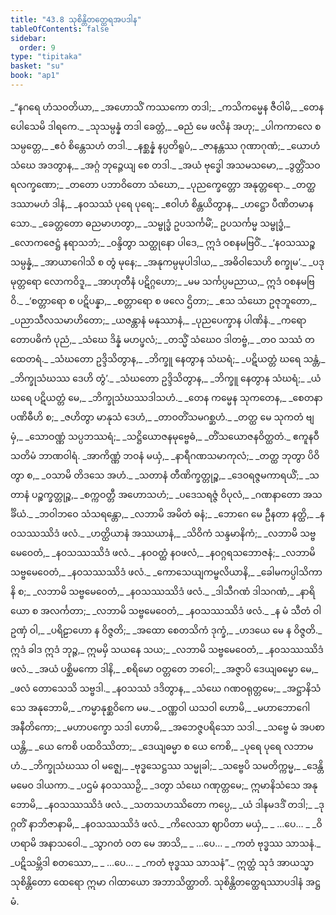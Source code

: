 ```yaml
---
title: "43.8 သုစိန္တိတတ္ထေရအပဒါန"
tableOfContents: false
sidebar:
  order: 9
type: "tipitaka"
basket: "su"
book: "ap1"
---
```



<DynamicBreadcrumb />

<Division number="107" book="ap1">

<Paragraph number="5590" type="verses" book="ap1">
_“နဂရေ ဟံသဝတိယာ,_  
_အဟောသိံ ကဿကော တဒါ;_  
_ကသိကမ္မေန ဇီဝါမိ,_  
_တေန ပေါသေမိ ဒါရကေ._  

</Paragraph>

</Division>
<Division number="108" book="ap1">

<Paragraph number="5591" type="verses" book="ap1">
_သုသမ္ပန္နံ တဒါ ခေတ္တံ,_  
_ဓညံ မေ ဖလိနံ အဟု;_  
_ပါကကာလေ စ သမ္ပတ္တေ,_  
_ဧဝံ စိန္တေသဟံ တဒါ._  

</Paragraph>

</Division>
<Division number="109" book="ap1">

<Paragraph number="5592" type="verses" book="ap1">
_နစ္ဆန္နံ နပ္ပတိရူပံ,_  
_ဇာနန္တဿ ဂုဏာဂုဏံ;_  
_ယောဟံ သံဃေ အဒတွာန,_  
_အဂ္ဂံ ဘုဉ္ဇေယျ စေ တဒါ._  

</Paragraph>

</Division>
<Division number="110" book="ap1">

<Paragraph number="5593" type="verses" book="ap1">
_အယံ ဗုဒ္ဓေါ အသမသမော,_  
_ဒွတ္တိံသဝရလက္ခဏော;_  
_တတော ပဘာဝိတော သံဃော,_  
_ပုညက္ခေတ္တော အနုတ္တရော._  

</Paragraph>

</Division>
<Division number="111" book="ap1">

<Paragraph number="5594" type="verses" book="ap1">
_တတ္ထ ဒဿာမဟံ ဒါနံ,_  
_နဝသဿံ ပုရေ ပုရေ;_  
_ဧဝါဟံ စိန္တယိတွာန,_  
_ဟဋ္ဌော ပီဏိတမာနသော._  

</Paragraph>

</Division>
<Division number="112" book="ap1">

<Paragraph number="5595" book="ap1">
_ခေတ္တတော ဓညမာဟတွာ,_  
_သမ္ဗုဒ္ဓံ ဥပသင်္ကမိံ;_  
ဥပသင်္ကမ္မ သမ္ဗုဒ္ဓံ,_  
_လောကဇေဋ္ဌံ နရာသဘံ;_  
_ဝန္ဒိတွာ သတ္ထုနော ပါဒေ,_  
ဣဒံ ဝစနမဗြဝိံ._  

</Paragraph>

</Division>
<Division number="113" book="ap1">

<Paragraph number="5596" type="verses" book="ap1">
_‘နဝသဿဉ္စ သမ္ပန္နံ,_  
_အာယာဂေါသိ စ တွံ မုနေ;_  
_အနုကမ္ပမုပါဒါယ,_  
_အဓိဝါသေဟိ စက္ခုမ’._  

</Paragraph>

</Division>
<Division number="114" book="ap1">

<Paragraph number="5597" type="verses" book="ap1">
_ပဒုမုတ္တရော လောကဝိဒူ,_  
_အာဟုတီနံ ပဋိဂ္ဂဟော;_  
_မမ သင်္ကပ္ပမညာယ,_  
ဣဒံ ဝစနမဗြဝိ._  

</Paragraph>

</Division>
<Division number="115" book="ap1">

<Paragraph number="5598" type="verses" book="ap1">
_‘စတ္တာရော စ ပဋိပန္နာ,_  
_စတ္တာရော စ ဖလေ ဌိတာ;_  
_ဧသ သံဃော ဥဇုဘူတော,_  
_ပညာသီလသမာဟိတော;_  
_ယဇန္တာနံ မနုဿာနံ,_  
_ပုညပေက္ခာန ပါဏိနံ._  

</Paragraph>

</Division>
<Division number="116" book="ap1">

<Paragraph number="5599" type="verses" book="ap1">
_ကရောတောပဓိကံ ပုညံ,_  
_သံဃေ ဒိန္နံ မဟပ္ဖလံ;_  
_တသ္မိံ သံဃေဝ ဒါတဗ္ဗံ,_  
_တဝ သဿံ တထေတရံ._  

</Paragraph>

</Division>
<Division number="117" book="ap1">

<Paragraph number="5600" type="verses" book="ap1">
_သံဃတော ဥဒ္ဒိသိတွာန,_  
_ဘိက္ခူ နေတွာန သံဃရံ;_  
_ပဋိယတ္တံ ဃရေ သန္တံ,_  
_ဘိက္ခုသံဃဿ ဒေဟိ တွံ’._  

</Paragraph>

</Division>
<Division number="118" book="ap1">

<Paragraph number="5601" type="verses" book="ap1">
_သံဃတော ဥဒ္ဒိသိတွာန,_  
_ဘိက္ခူ နေတွာန သံဃရံ;_  
_ယံ ဃရေ ပဋိယတ္တံ မေ,_  
_ဘိက္ခုသံဃဿဒါသဟံ._  

</Paragraph>

</Division>
<Division number="119" book="ap1">

<Paragraph number="5602" type="verses" book="ap1">
_တေန ကမ္မေန သုကတေန,_  
_စေတနာပဏိဓီဟိ စ;_  
_ဇဟိတွာ မာနုသံ ဒေဟံ,_  
_တာဝတိံသမဂစ္ဆဟံ._  

</Paragraph>

</Division>
<Division number="120" book="ap1">

<Paragraph number="5603" type="verses" book="ap1">
_တတ္ထ မေ သုကတံ ဗျမှံ,_  
_သောဝဏ္ဏံ သပ္ပဘဿရံ;_  
_သဋ္ဌိယောဇနမုဗ္ဗေဓံ,_  
_တိံသယောဇနဝိတ္ထတံ._  


</Paragraph>
</Division>

<Paragraph number="5604" type="center" book="ap1">
ဧကူနဝီသတိမံ ဘာဏဝါရံ.


</Paragraph>

<Division number="121" book="ap1">

<Paragraph number="5605" type="verses" book="ap1">
_အာကိဏ္ဏံ ဘဝနံ မယှံ,_  
_နာရီဂဏသမာကုလံ;_  
_တတ္ထ ဘုတွာ ပိဝိတွာ စ,_  
_ဝသာမိ တိဒသေ အဟံ._  

</Paragraph>

</Division>
<Division number="122" book="ap1">

<Paragraph number="5606" type="verses" book="ap1">
_သတာနံ တီဏိက္ခတ္တုဉ္စ,_  
_ဒေဝရဇ္ဇမကာရယိံ;_  
_သတာနံ ပဉ္စက္ခတ္တုဉ္စ,_  
_စက္ကဝတ္တီ အဟောသဟံ;_  
_ပဒေသရဇ္ဇံ ဝိပုလံ,_  
_ဂဏနာတော အသင်္ခိယံ._  

</Paragraph>

</Division>
<Division number="123" book="ap1">

<Paragraph number="5607" type="verses" book="ap1">
_ဘဝါဘဝေ သံသရန္တော,_  
_လဘာမိ အမိတံ ဓနံ;_  
_ဘောဂေ မေ ဦနတာ နတ္ထိ,_  
_နဝသဿဿိဒံ ဖလံ._  

</Paragraph>

</Division>
<Division number="124" book="ap1">

<Paragraph number="5608" type="verses" book="ap1">
_ဟတ္ထိယာနံ အဿယာနံ,_  
_သိဝိကံ သန္ဒမာနိကံ;_  
_လဘာမိ သဗ္ဗမေဝေတံ,_  
_နဝသဿဿိဒံ ဖလံ._  

</Paragraph>

</Division>
<Division number="125" book="ap1">

<Paragraph number="5609" type="verses" book="ap1">
_နဝဝတ္ထံ နဝဖလံ,_  
_နဝဂ္ဂရသဘောဇနံ;_  
_လဘာမိ သဗ္ဗမေဝေတံ,_  
_နဝသဿဿိဒံ ဖလံ._  

</Paragraph>

</Division>
<Division number="126" book="ap1">

<Paragraph number="5610" type="verses" book="ap1">
_ကောသေယျကမ္ဗလိယာနိ,_  
_ခေါမကပ္ပါသိကာနိ စ;_  
_လဘာမိ သဗ္ဗမေဝေတံ,_  
_နဝသဿဿိဒံ ဖလံ._  

</Paragraph>

</Division>
<Division number="127" book="ap1">

<Paragraph number="5611" type="verses" book="ap1">
_ဒါသီဂဏံ ဒါသဂဏံ,_  
_နာရိယော စ အလင်္ကတာ;_  
_လဘာမိ သဗ္ဗမေဝေတံ,_  
_နဝသဿဿိဒံ ဖလံ._  

</Paragraph>

</Division>
<Division number="128" book="ap1">

<Paragraph number="5612" type="verses" book="ap1">
_န မံ သီတံ ဝါ ဥဏှံ ဝါ,_  
_ပရိဠာဟော န ဝိဇ္ဇတိ;_  
_အထော စေတသိကံ ဒုက္ခံ,_  
_ဟဒယေ မေ န ဝိဇ္ဇတိ._  

</Paragraph>

</Division>
<Division number="129" book="ap1">

<Paragraph number="5613" book="ap1">
ဣဒံ ခါဒ ဣဒံ ဘုဉ္ဇ,_  
ဣမမှိ သယနေ သယ;_  
_လဘာမိ သဗ္ဗမေဝေတံ,_  
_နဝသဿဿိဒံ ဖလံ._  

</Paragraph>

</Division>
<Division number="130" book="ap1">

<Paragraph number="5614" type="verses" book="ap1">
_အယံ ပစ္ဆိမကော ဒါနိ,_  
_စရိမော ဝတ္တတေ ဘဝေါ;_  
_အဇ္ဇာပိ ဒေယျဓမ္မော မေ,_  
_ဖလံ တောသေသိ သဗ္ဗဒါ._  

</Paragraph>

</Division>
<Division number="131" book="ap1">

<Paragraph number="5615" type="verses" book="ap1">
_နဝသဿံ ဒဒိတွာန,_  
_သံဃေ ဂဏဝရုတ္တမေ;_  
_အဋ္ဌာနိသံသေ အနုဘောမိ,_  
_ကမ္မာနုစ္ဆဝိကေ မမ._  

</Paragraph>

</Division>
<Division number="132" book="ap1">

<Paragraph number="5616" type="verses" book="ap1">
_ဝဏ္ဏဝါ ယသဝါ ဟောမိ,_  
_မဟာဘောဂေါ အနီတိကော;_  
_မဟာပက္ခော သဒါ ဟောမိ,_  
_အဘေဇ္ဇပရိသော သဒါ._  

</Paragraph>

</Division>
<Division number="133" book="ap1">

<Paragraph number="5617" type="verses" book="ap1">
_သဗ္ဗေ မံ အပစာယန္တိ,_  
_ယေ ကေစိ ပထဝိဿိတာ;_  
_ဒေယျဓမ္မာ စ ယေ ကေစိ,_  
_ပုရေ ပုရေ လဘာမဟံ._  

</Paragraph>

</Division>
<Division number="134" book="ap1">

<Paragraph number="5618" type="verses" book="ap1">
_ဘိက္ခုသံဃဿ ဝါ မဇ္ဈေ,_  
_ဗုဒ္ဓသေဋ္ဌဿ သမ္မုခါ;_  
_သဗ္ဗေပိ သမတိက္ကမ္မ,_  
_ဒေန္တိ မမေဝ ဒါယကာ._  

</Paragraph>

</Division>
<Division number="135" book="ap1">

<Paragraph number="5619" type="verses" book="ap1">
_ပဌမံ နဝသဿဉှိ,_  
_ဒတွာ သံဃေ ဂဏုတ္တမေ;_  
ဣမာနိသံသေ အနုဘောမိ,_  
_နဝသဿဿိဒံ ဖလံ._  

</Paragraph>

</Division>
<Division number="136" book="ap1">

<Paragraph number="5620" type="verses" book="ap1">
_သတသဟဿိတော ကပ္ပေ,_  
_ယံ ဒါနမဒဒိံ တဒါ;_  
_ဒုဂ္ဂတိံ နာဘိဇာနာမိ,_  
_နဝသဿဿိဒံ ဖလံ._  

</Paragraph>

</Division>
<Division number="137" book="ap1">

<Paragraph number="5621" type="verses" book="ap1">
_ကိလေသာ ဈာပိတာ မယှံ,_  
_ …ပေ… _  
_ဝိဟရာမိ အနာသဝေါ._  

</Paragraph>

</Division>
<Division number="138" book="ap1">

<Paragraph number="5622" type="verses" book="ap1">
_သွာဂတံ ဝတ မေ အာသိ,_  
_ …ပေ… _  
_ကတံ ဗုဒ္ဓဿ သာသနံ._  

</Paragraph>

</Division>
<Division number="139" book="ap1">

<Paragraph number="5623" type="verses" book="ap1">
_ပဋိသမ္ဘိဒါ စတဿော,_  
_ …ပေ… _  
_ကတံ ဗုဒ္ဓဿ သာသနံ”._  

</Paragraph>

<Paragraph number="5624" book="ap1">
ဣတ္ထံ သုဒံ အာယသ္မာ သုစိန္တိတော ထေရော ဣမာ ဂါထာယော အဘာသိတ္ထာတိ.

</Paragraph>
</Division>

<Paragraph number="5625" type="center" book="ap1">
သုစိန္တိတတ္ထေရဿာပဒါနံ အဋ္ဌမံ.
</Paragraph>
